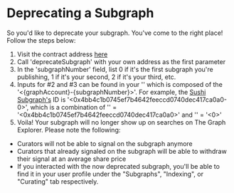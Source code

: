 # Deprecating a Subgraph 

So you'd like to deprecate your subgraph. You've come to the right place! Follow the steps below: 
1. Visit the contract address [here](https://etherscan.io/address/0xadca0dd4729c8ba3acf3e99f3a9f471ef37b6825#writeProxyContract)
2. Call 'deprecateSubgraph' with your own address as the first parameter 
3. In the 'subgraphNumber' field, list 0 if it's the first subgraph you're publishing, 1 if it's your second, 2 if it's your third, etc. 
4. Inputs for #2 and #3 can be found in your '<SubgraphID>' which is composed of the '<{graphAccount}-{subgraphNumber}>'. For example, the [Sushi Subgraph's](https://thegraph.com/explorer/subgraph?id=0x4bb4c1b0745ef7b4642feeccd0740dec417ca0a0-0&version=0x4bb4c1b0745ef7b4642feeccd0740dec417ca0a0-0-0&view=Overview) ID is '<0x4bb4c1b0745ef7b4642feeccd0740dec417ca0a0-0>', 
which is a combination of '<graphAccount>' = '<0x4bb4c1b0745ef7b4642feeccd0740dec417ca0a0>' and '<subgraphNumber>' = '<0>'
5. Voila! Your subgraph will no longer show up on searches on The Graph Explorer. Please note the following: 
- Curators will not be able to signal on the subgraph anymore
- Curators that already signaled on the subgraph will be able to withdraw their signal at an average share price 
- If you interacted with the now deprecated subgraph, you'll be able to find it in your user profile under the "Subgraphs", "Indexing", or "Curating" tab respectively. 

